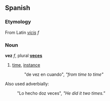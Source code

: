==Spanish==

===Etymology===
From Latin ''[[vicis]]'' ''f''

===Noun===
'''vez''' ''f'', plural '''[[veces]]'''

# [[time]], [[instance]]
#:  "de vez en cuando", ''"from time to time"''

Also used adverbially:
: "Lo hecho doz veces", ''"He did it two times."''